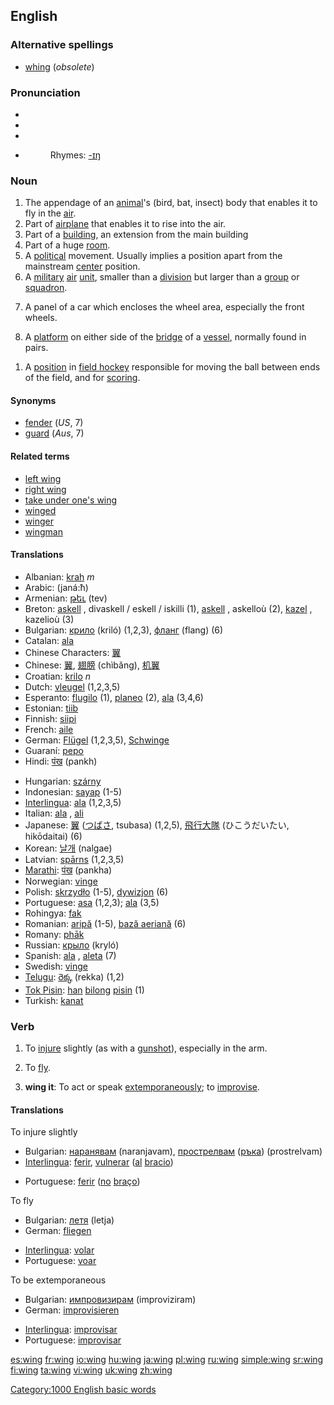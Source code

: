 {{wikipedia}}
==English==

===Alternative spellings===
*[[whing]] (''obsolete'')

===Pronunciation===
*{{AHD|wĭng}}
*{{IPA|/wɪŋ/}}
*{{SAMPA|/wIN/}}
*{{audio|en-us-wing.ogg|Audio (US)}}
*:Rhymes: [[Rhymes:English:-ɪŋ|-ɪŋ]]

===Noun===
{{en-noun}}

# The appendage of an [[animal]]'s (bird, bat, insect) body that enables it to fly in the [[air]].
# Part of [[airplane]] that enables it to rise into the air.
# Part of a [[building]], an extension from the main building
# Part of a huge [[room]].
# A [[political]] movement. Usually implies a position apart from the mainstream [[center]] position.
# A [[military]] [[air]] [[unit]], smaller than a [[division]] but larger than a [[group]] or [[squadron]].
# {{UK}} A panel of a car which encloses the wheel area, especially the front wheels.
# {{Nautical}} A [[platform]] on either side of the [[bridge]] of a [[vessel]], normally found in pairs.
<!-- Note: the "hockey" category is field hockey -->
# {{cattag|hockey}} A [[position]] in [[field hockey]] responsible for moving the ball between ends of the field, and for [[score|scoring]].

====Synonyms====
*[[fender]] (''US'', 7)
*[[guard]] (''Aus'', 7)

====Related terms====
*[[left wing]]
*[[right wing]]
*[[take under one's wing]]
*[[winged]]
*[[winger]]
*[[wingman]]

====Translations====
{{top}}
*Albanian: [[krah]] ''m''
*Arabic: {{ARchar|[[جناح|جَنَاح]]}} (janá:ħ)
*Armenian: [[թեւ]] (tev)
*Breton: [[askell]] {{f}}, divaskell / eskell / iskilli {{p}} (1), [[askell]] {{f}}, askelloù {{p}} (2), [[kazel]] {{f}}, kazelioù {{p}} (3)
*Bulgarian: [[крило]] (kriló) {{n}} (1,2,3), [[фланг]] (flang) {{m}} (6)
*Catalan: [[ala]] {{f}}
*Chinese Characters: [[翼]]
*Chinese: [[翼]], [[翅膀]] (chìbǎng), [[机翼]]
*Croatian: [[krilo]] ''n''
*Dutch: [[vleugel]] {{m}} (1,2,3,5)
*Esperanto: [[flugilo]] (1), [[planeo]] (2), [[ala]] (3,4,6)
*Estonian: [[tiib]]
*Finnish: [[siipi]]
*French: [[aile]] {{f}}
*German: [[Flügel]] {{m}} (1,2,3,5), [[Schwinge]]
*Guaraní: [[pepo]]
*Hindi: [[पंख]] (pankh)
{{mid}}
*Hungarian: [[szárny]]
*Indonesian: [[sayap]] (1-5)
*[[Interlingua]]: [[ala]] (1,2,3,5)
*Italian: [[ala]] {{f}}, [[ali]] {{p}}
*Japanese: [[翼]] ([[つばさ]], tsubasa) (1,2,5), [[飛行大隊]] (ひこうだいたい, hikōdaitai) (6)
*Korean: [[날개]] (nalgae)
*Latvian: [[spārns]] {{m}} {{s}} (1,2,3,5)
*[[Marathi]]: [[पंख]] (pankha)
*Norwegian: [[vinge]] {{c}}
*Polish: [[skrzydło]] {{n}} (1-5), [[dywizjon]] {{m}} (6)
*Portuguese: [[asa]] {{f}} (1,2,3); [[ala]] {{f}} (3,5)
*Rohingya: [[fak]]
*Romanian: [[aripă]] {{f}} (1-5), [[bază aeriană]] (6)
*Romany: [[phāk]]
*Russian: [[крыло]] (kryló) {{n}}
*Spanish: [[ala]] {{f}}, [[aleta]] {{f}} (7)
*Swedish: [[vinge]]
*[[Telugu]]: [[రెక్క]] (rekka) (1,2)
*[[Tok Pisin]]: [[han]] [[bilong]] [[pisin]] (1)
*Turkish: [[kanat]]
{{bottom}}

===Verb===
{{en-verb}}

# {{transitive}} To [[injure]] slightly (as with a [[gunshot]]), especially in the arm.
# {{intransitive}} To [[fly]].
# {{intransitive}} '''wing it''': To act or speak [[extemporaneous]]ly; to [[improvise]].

====Translations====
;To injure slightly
{{top}}
*Bulgarian: [[наранявам]] (naranjavam), [[прострелвам]] ([[ръка]]) (prostrelvam)
*[[Interlingua]]: [[ferir]], [[vulnerar]] ([[al]] [[bracio]])
{{mid}}
*Portuguese: [[ferir]] ([[no#Portuguese|no]] [[braço]])
{{bottom}}

; To fly
{{top}}
*Bulgarian: [[летя]] (letja) 
*German: [[fliegen]] 
{{mid}}
*[[Interlingua]]: [[volar]] 
*Portuguese: [[voar]] 
{{bottom}}

; To be extemporaneous
{{top}}
*Bulgarian: [[импровизирам]] (improviziram) 
*German: [[improvisieren]] 
{{mid}}
*[[Interlingua]]: [[improvisar]] 
*Portuguese: [[improvisar]]
{{bottom}}

[[Category:1000 English basic words]]

[[es:wing]]
[[fr:wing]]
[[io:wing]]
[[hu:wing]]
[[ja:wing]]
[[pl:wing]]
[[ru:wing]]
[[simple:wing]]
[[sr:wing]]
[[fi:wing]]
[[ta:wing]]
[[vi:wing]]
[[uk:wing]]
[[zh:wing]]